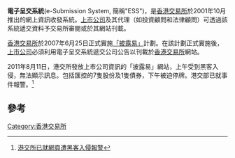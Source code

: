 '''電子呈交系統'''(e-Submission System, 簡稱"ESS")，是[[香港交易所|香港交易所]]於2001年10月推出的網上資訊收發系統。[[上市公司|上市公司]]及其代理（如投資顧問和法律顧問）可透過該系統遞交資料予交易所審閱或於其網站刊載。

[[香港交易所|香港交易所]]於2007年6月25日正式實施[[「披露易」|「披露易」]]計劃。在該計劃正式實施後，[[上市公司|上市公司]]必須利用電子呈交系統遞交公司公告以刊載於[[香港交易所|香港交易所]]網站。

2011年8月11日，港交所發放上市公司資訊的「披露易」網站，上午受到黑客入侵，無法顯示訊息。包括匯控的7隻股份及1隻債券，下午被迫停牌。港交部已就事件報警。<ref>[http://hk.news.yahoo.com/%E6%B8%AF%E4%BA%A4%E6%89%80%E5%B7%B2%E5%B0%B1%E7%B6%B2%E9%A0%81%E9%81%AD%E9%BB%91%E5%AE%A2%E5%85%A5%E4%BE%B5%E5%A0%B1%E8%AD%A6-132800272.html 港交所已就網頁遭黑客入侵報警]</ref>

== 參考 ==
<references />

{{HK-corp-stub}}
[[Category:香港交易所|Category:香港交易所]]